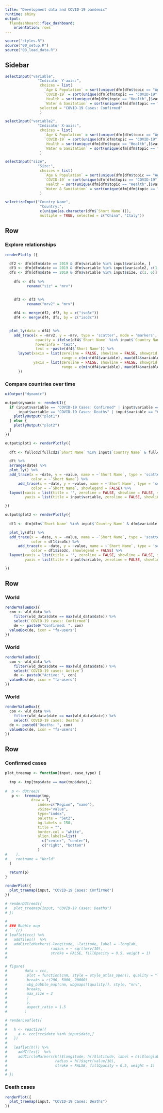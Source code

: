 ```yaml
---
title: "Development data and COVID-19 pandemic"
runtime: shiny
output: 
  flexdashboard::flex_dashboard:
    orientation: rows
---
```


```r
source("styles.R")
source("00_setup.R")
source("03_load_data.R")

```

Sidebar { .sidebar data-width=250}
-----------------------------------------------------------------------

```r

selectInput("variable",
               "Indicator Y-axis:",
                choices = list(
                  `Age & Population` = sort(unique(dfm[dfm$topic == "Age & Population",]$variable)),
                  `COVID-19` = sort(unique(dfm[dfm$topic == "COVID-19",]$variable)),
                   Health = sort(unique(dfm[dfm$topic == "Health",]$variable)),
                  `Water & Sanitation` = sort(unique(dfm[dfm$topic == "Water & Sanitation",]$variable))),  
                selected = "COVID-19 Cases: Confirmed"
                )    

selectInput("variable2",
               "Indicator X-axis:",
                choices = list(
                  `Age & Population` = sort(unique(dfm[dfm$topic == "Age & Population",]$variable)),
                  `COVID-19` = sort(unique(dfm[dfm$topic == "COVID-19",]$variable)),
                   Health = sort(unique(dfm[dfm$topic == "Health",]$variable)),
                  `Water & Sanitation` = sort(unique(dfm[dfm$topic == "Water & Sanitation",]$variable))),                 selected = "Hospital beds (per 1,000 people)"
                ) 

selectInput("size",
               "Size:",
                choices = list(
                  `Age & Population` = sort(unique(dfm[dfm$topic == "Age & Population",]$variable)),
                  `COVID-19` = sort(unique(dfm[dfm$topic == "COVID-19",]$variable)),
                   Health = sort(unique(dfm[dfm$topic == "Health",]$variable)),
                  `Water & Sanitation` = sort(unique(dfm[dfm$topic == "Water & Sanitation",]$variable))),                 selected = "Population ages 65 and above (% of total)"
                ) 

selectizeInput("Country Name",
                "Country:",
                c(unique(as.character(dfm$`Short Name`))),
                multiple = TRUE, selected = c("China", "Italy"))

```

Row  {data-height=500}
-----------------------------------------------------------------------

### Explore relationships
```r
renderPlotly ({

  df2 <- dfm[dfm$date == 2019 & dfm$variable %in% input$variable, ]
  df3 <- dfm[dfm$date == 2019 & dfm$variable %in% input$variable2, c(1, 6)]
  dfs <- dfm[dfm$date == 2019 & dfm$variable %in% input$size, c(1, 6)]
   
    dfs <- dfs %>%
          rename("siz" = "mrv")

     
    df3 <- df3 %>%
          rename("mrv2" = "mrv")
  
    df4 <- merge(df2, df3, by = c("iso3c"))   
    df4 <- merge(df4, dfs, by = c("iso3c"))  
  

  plot_ly(data = df4) %>%
    add_trace(x = ~mrv2, y = ~mrv, type = 'scatter', mode = 'markers', color = ~Region, size = ~siz, 
              opacity = ifelse(df4$`Short Name` %in% input$`Country Name`, 1, 0.5), ## opacity not working
              hoverinfo = 'text',
              text = ~paste(df4$`Short Name`)) %>%
      layout(xaxis = list(zeroline = FALSE, showline = FALSE, showgrid = T, title = input$variable2,
                          range = c(min(df4$variable), max(df4$variable))),
             yaxis = list(zeroline = FALSE, showline = FALSE, showgrid = T, title = input$variable,
                          range = c(min(df4$variable), max(df4$variable))))
      })

```


### Compare countries over time
```r

uiOutput("dynamic")

output$dynamic <- renderUI({ 
  if (input$variable == "COVID-19 Cases: Confirmed" | input$variable == "COVID-19 Cases: Recovered" |
      input$variable == "COVID-19 Cases: Deaths" | input$variable == "COVID-19 Cases: Active") {
    plotlyOutput("plot1")
  } else {
    plotlyOutput("plot2")
  }
})

output$plot1 <- renderPlotly({
  
  dft <- fullcd2[fullcd2$`Short Name` %in% input$`Country Name` & fullcd2$variable %in% input$variable,]  

  dft %>%
  arrange(date) %>%
  plot_ly() %>%
  add_trace(x = ~date, y = ~value, name = ~`Short Name`, type = 'scatter', mode = 'lines',
            color = ~`Short Name`) %>%
      add_trace(x = ~date, y = ~value, name = ~`Short Name`, type = 'scatter', mode = 'markers',
            color = ~`Short Name`, showlegend = FALSE) %>%
  layout(xaxis = list(title = '', zeroline = FALSE, showline = FALSE, showgrid = T), 
         yaxis = list(title = input$variable, zeroline = FALSE, showline = FALSE, showgrid = T))

})

output$plot2 <- renderPlotly({
    
  df1 <- dfm[dfm$`Short Name` %in% input$`Country Name` & dfm$variable %in% input$variable,]  

  plot_ly(df1) %>%
  add_trace(x = ~date, y = ~value, name = ~`Short Name`, type = 'scatter', mode = 'lines',
            color = df1$iso3c) %>%
      add_trace(x = ~date, y = ~value, name = ~`Short Name`, type = 'scatter', mode = 'markers',
            color = df1$iso3c, showlegend = FALSE) %>%
  layout(xaxis = list(title = '', zeroline = FALSE, showline = FALSE, showgrid = T), 
         yaxis = list(title = input$variable, zeroline = FALSE, showline = FALSE, showgrid = T))

})

```

Row  {data-height=130}
-----------------------------------------------------------------------
### World
```r
renderValueBox({
  con <- wld_data %>%
    filter(wld_data$date == max(wld_data$date)) %>%
    select(`COVID-19 cases: Confirmed`)
    de <- paste0("Confirmed: ", con)
  valueBox(de, icon = "fa-users")
})
```

### World
```r
renderValueBox({
  con <- wld_data %>%
    filter(wld_data$date == max(wld_data$date)) %>%
    select(`COVID-19 cases: Active`)
    de <- paste0("Active: ", con)
  valueBox(de, icon = "fa-users")
})
```

### World
```r
renderValueBox({
  con <- wld_data %>%
    filter(wld_data$date == max(wld_data$date)) %>%
    select(`COVID-19 cases: Deaths`)
  de <- paste0("Deaths: ", con)
  valueBox(de, icon = "fa-users")
})
```

Row  {data-height=370}
-----------------------------------------------------------------------
### Confirmed cases
```r
plot_treemap <- function(input, case_type) {
  
  tmp <- tmp[tmp$date == max(tmp$date),]
  
#  p <- d3tree3(
   p <-  treemap(tmp,
            draw = T,
               index=c("Region", "name"),
               vSize="value",
               type="index",
               palette = "Set2",
               bg.labels = 150,
               title = "",
               border.col = "white",
               align.labels=list(
                 c("center", "center"), 
                 c("right", "bottom")
               )
#    ),
#    rootname = "World"
  )
  
  return(p)
}

renderPlot({
  plot_treemap(input, "COVID-19 Cases: Confirmed")
})

# renderD3tree3({
#   plot_treemap(input, "COVID-19 Cases: Deaths")
# })

# 
# ### Bubble map
# ```{r}
# leaflet(ccc) %>% 
#   addTiles()  %>% 
#   addCircleMarkers(~longitude, ~latitude, label = ~longlab,
#                    radius = ~ sqrt(mrv/10),
#                    stroke = FALSE, fillOpacity = 0.5, weight = 1) 
# 

# figure(
#        data = ccc,
#         plot = function(cnm, style = style_atlas_open(), quality = "low") {
#         breaks = c(200, 5000, 20000)
#         wbg_bubble_map(cnm, wbgmaps[[quality]], style, "mrv",
#         breaks,
#         max_size = 2
#         )
#         },
#         aspect_ratio = 1.5
#        )

# renderLeaflet({
#   
#   h <- reactive({
#     a <- ccc[ccc$date %in% input$date,]
#   })
#   
#   leaflet(h()) %>% 
#     addTiles()  %>% 
#     addCircleMarkers(h()$longitude, h()$latitude, label = h()$longlab,
#                      radius = h()$sqrt(value/10),
#                      stroke = FALSE, fillOpacity = 0.5, weight = 1)  
#   
# })

```

### Death cases

```r
renderPlot({
  plot_treemap(input, "COVID-19 Cases: Deaths")
})
```
